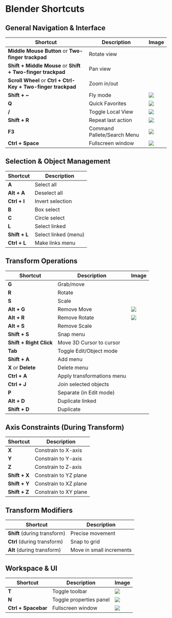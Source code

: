 # Blender Shortcuts

## General Navigation & Interface

| Shortcut | Description | Image |
|----------|-------------|-------|
| **Middle Mouse Button** or **Two-finger trackpad**| Rotate view |
| **Shift + Middle Mouse** or **Shift + Two-finger trackpad**| Pan view |
| **Scroll Wheel** or **Ctrl + Ctrl-Key + Two-finger trackpad** | Zoom in/out |
| **Shift + ~** | Fly mode | ![](./assets/fly-mode.gif) |
| **Q** | Quick Favorites | ![](./assets/quick-favorites.gif) |
| **/** | Toggle Local View | ![](./assets/toggle-local-view.gif) |
| **Shift + R** | Repeat last action | ![](./assets/repeat-last-action-shift-r.gif) |
| **F3** | Command Pallete/Search Menu | ![](./assets/command-panel-or-search-menu.gif) |
| **Ctrl + Space** | Fullscreen window | ![](./assets/fullscreen-window.gif) |

## Selection & Object Management

| Shortcut | Description |
|----------|------------|
| **A** | Select all |
| **Alt + A** | Deselect all |
| **Ctrl + I** | Invert selection |
| **B** | Box select |
| **C** | Circle select |
| **L** | Select linked |
| **Shift + L** | Select linked (menu) |
| **Ctrl + L** | Make links menu |

## Transform Operations

| Shortcut | Description | Image |
|----------|------------|--------|
| **G** | Grab/move |
| **R** | Rotate |
| **S** | Scale |
| **Alt + G** | Remove Move | ![](./assets/alt-g-remove-move.gif) |
| **Alt + R** | Remove Rotate | ![](./assets/alt-r-remove-rotation.gif) |
| **Alt + S** | Remove Scale | |
| **Shift + S** | Snap menu |
| **Shift + Right Click** | Move 3D Cursor to cursor |
| **Tab** | Toggle Edit/Object mode |
| **Shift + A** | Add menu |
| **X** or **Delete** | Delete menu |
| **Ctrl + A** | Apply transformations menu |
| **Ctrl + J** | Join selected objects |
| **P** | Separate (in Edit mode) |
| **Alt + D** | Duplicate linked |
| **Shift + D** | Duplicate |

## Axis Constraints (During Transform)

| Shortcut | Description |
|----------|------------|
| **X** | Constrain to X-axis |
| **Y** | Constrain to Y-axis |
| **Z** | Constrain to Z-axis |
| **Shift + X** | Constrain to YZ plane |
| **Shift + Y** | Constrain to XZ plane |
| **Shift + Z** | Constrain to XY plane |

## Transform Modifiers

| Shortcut | Description |
|----------|------------|
| **Shift** (during transform) | Precise movement |
| **Ctrl** (during transform) | Snap to grid |
| **Alt** (during transform) | Move in small increments |


## Workspace & UI

| Shortcut | Description | Image |
|----------|-------------|-------|
| **T** | Toggle toolbar | ![](./assets/toggle-toolbar.gif) |
| **N** | Toggle properties panel | ![](./assets/properties-panel.gif) |
| **Ctrl + Spacebar** | Fullscreen window | ![](./assets/ctrl-spacebar-fullscreen-window.gif)